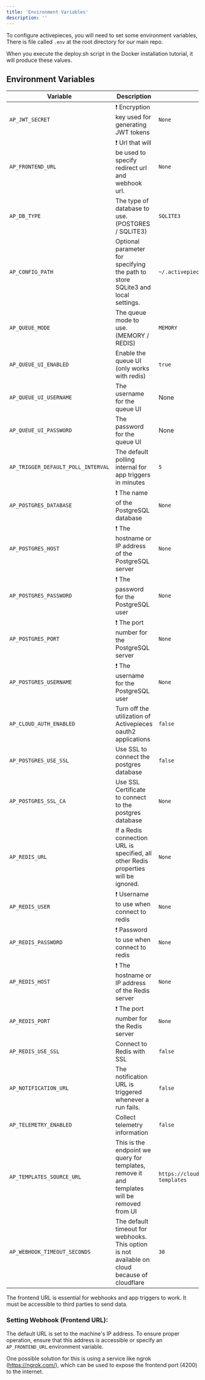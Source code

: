 ```yaml
---
title: 'Environment Variables'
description: ''
---
```


To configure activepieces, you will need to set some environment variables, There is file called `.env` at the root directory for our main repo.

<Tip>
  When you execute the deploy.sh script in the Docker installation tutorial, it
  will produce these values.
</Tip>

## Environment Variables

| Variable                           | Description                                                                                   | Default Value                                          | Example                                                      |
| ---------------------------------- | --------------------------------------------------------------------------------------------- | ------------------------------------------------------ | ------------------------------------------------------------ |
| `AP_JWT_SECRET`                    | ❗️ Encryption key used for generating JWT tokens                                             | `None`                                                 | https://demo.activepieces.com                                |
| `AP_FRONTEND_URL`                  | ❗️ Url that will be used to specify redirect url and webhook url.                            | `None`                                                 | https://demo.activepieces.com/api                            |
| `AP_DB_TYPE`                       | The type of database to use. (POSTGRES / SQLITE3)                                             | `SQLITE3`                                              |
| `AP_CONFIG_PATH`                   | Optional parameter for specifying the path to store SQLite3 and local settings.               | `~/.activepieces`                                      |
| `AP_QUEUE_MODE`                    | The queue mode to use. (MEMORY / REDIS)                                                       | `MEMORY`                                               |
| `AP_QUEUE_UI_ENABLED`              | Enable the queue UI (only works with redis)                                                   | `true`                                                 |
| `AP_QUEUE_UI_USERNAME`             | The username for the queue UI                                                                 | None                                                   |
| `AP_QUEUE_UI_PASSWORD`             | The password for the queue UI                                                                 | None                                                   |
| `AP_TRIGGER_DEFAULT_POLL_INTERVAL` | The default polling internal for app triggers in minutes                                      | `5`                                                    |
| `AP_POSTGRES_DATABASE`             | ❗️ The name of the PostgreSQL database                                                       | `None`                                                 |
| `AP_POSTGRES_HOST`                 | ❗️ The hostname or IP address of the PostgreSQL server                                       | `None`                                                 |
| `AP_POSTGRES_PASSWORD`             | ❗️ The password for the PostgreSQL user                                                      | `None`                                                 |
| `AP_POSTGRES_PORT`                 | ❗️ The port number for the PostgreSQL server                                                 | `None`                                                 |
| `AP_POSTGRES_USERNAME`             | ❗️ The username for the PostgreSQL user                                                      | `None`                                                 |
| `AP_CLOUD_AUTH_ENABLED`            | Turn off the utilization of Activepieces oauth2 applications                                  | `false`                                                |
| `AP_POSTGRES_USE_SSL`              | Use SSL to connect the postgres database                                                      | `false`                                                |
| `AP_POSTGRES_SSL_CA`               | Use SSL Certificate to connect to the postgres database                                       | `None`                                                 |
| `AP_REDIS_URL`                     | If a Redis connection URL is specified, all other Redis properties will be ignored.           | `None`                                                 |
| `AP_REDIS_USER`                    | ❗️ Username to use when connect to redis                                                     | `None`                                                 |
| `AP_REDIS_PASSWORD`                | ❗️ Password to use when connect to redis                                                     | `None`                                                 |
| `AP_REDIS_HOST`                    | ❗️ The hostname or IP address of the Redis server                                            | `None`                                                 |
| `AP_REDIS_PORT`                    | ❗️ The port number for the Redis server                                                      | `None`                                                 |
| `AP_REDIS_USE_SSL`                 | Connect to Redis with SSL                                                                     | `false`                                                |
| `AP_NOTIFICATION_URL`              | The notification URL is triggered whenever a run fails.                                       | `false`                                                | https://cloud.activepieces.com/flows/WEBHOOK_TRIGGER_FLOW_ID |
| `AP_TELEMETRY_ENABLED`             | Collect telemetry information                                                                 | `false`                                                |
| `AP_TEMPLATES_SOURCE_URL`          | This is the endpoint we query for templates, remove it and templates will be removed from UI  | `https://cloud.activepieces.com/api/v1/flow-templates` |
| `AP_WEBHOOK_TIMEOUT_SECONDS`       | The default timeout for webhooks. This option is not available on cloud because of cloudflare | `30`                                                   |

<Warning>
  The frontend URL is essential for webhooks and app triggers to work. It must
  be accessible to third parties to send data.
</Warning>

### Setting Webhook (Frontend URL):

The default URL is set to the machine's IP address. To ensure proper operation, ensure that this address is accessible or specify an `AP_FRONTEND_URL` environment variable.

One possible solution for this is using a service like ngrok (https://ngrok.com/), which can be used to expose the frontend port (4200) to the internet.
